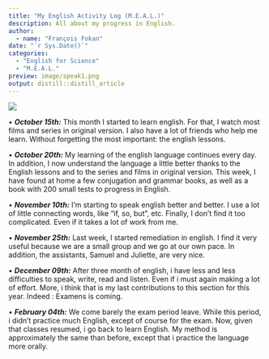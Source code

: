 ```yaml
---
title: "My English Activity Log (M.E.A.L.)"
description: All about my progress in English.
author:
  - name: "François Fokan" 
date: "`r Sys.Date()`"
categories:
  - "English for Science"
  - "M.E.A.L."
preview: image/speak1.png
output: distill::distill_article
---
```

![](image/speak2.jpg)

•	***October 15th:*** This month I started to learn english. For that, I watch most films and series in original version. I also have a lot of friends who help me learn. Without forgetting the most important: the english lessons.

•	***October 20th:*** My learning of the english language continues every day. In addition, I now understand the language a little better thanks to the English lessons and to the series and films in original version. This week, I have found at home a few conjugation and grammar books, as well as a book with 200 small tests to progress in English.

•	***November 10th:*** I’m starting to speak english better and better. I use a lot of little connecting words, like “if, so, but”, etc. Finally, I don’t find it too complicated. Even if it takes a lot of work from me.

•	***November 25th:*** Last week, I started remediation in english. I find it very useful because we are a small group and we go at our own pace. In addition, the assistants, Samuel and Juliette, are very nice.

•	***December 09th:*** After three month of english, i have less and less difficulties to speak, write, read and listen. Even if i must again making a lot of effort. More, i think that is my last contributions to this section for this year. Indeed : Examens is coming.

•	***February 04th:*** We come barely the exam period leave. While this period, i didn't practice much English, except of course for the exam. Now, given that classes resumed, i go back to learn English. My method is approximately the same than before, except that i practice the language more orally.
